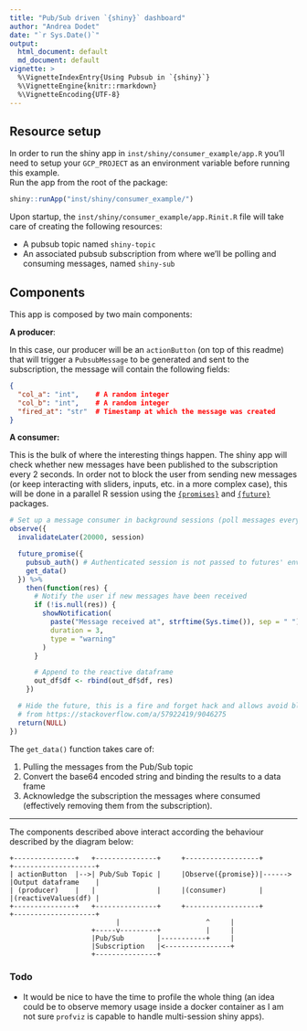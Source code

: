 ```yaml
---
title: "Pub/Sub driven `{shiny}` dashboard"
author: "Andrea Dodet"
date: "`r Sys.Date()`"
output:
  html_document: default
  md_document: default
vignette: >
  %\VignetteIndexEntry{Using Pubsub in `{shiny}`}
  %\VignetteEngine{knitr::rmarkdown}
  %\VignetteEncoding{UTF-8}
---
```


## Resource setup

In order to run the shiny app in `inst/shiny/consumer_example/app.R` you'll need to setup your 
`GCP_PROJECT` as an environment variable before running this example.  
Run the app from the root of the package:
```r
shiny::runApp("inst/shiny/consumer_example/")
```

Upon startup, the `inst/shiny/consumer_example/app.Rinit.R` file will take care of creating the 
following resources:

* A pubsub topic named `shiny-topic`
* An associated pubsub subscription from where we'll be polling and consuming messages, named `shiny-sub`

## Components

This app is composed by two main components:

**A producer**:

In this case, our producer will be an `actionButton` (on top of this readme) that will trigger 
a `PubsubMessage` to be generated and sent to the subscription, the message will contain the following fields:

```json
{
  "col_a": "int",    # A random integer
  "col_b": "int",    # A random integer
  "fired_at": "str"  # Timestamp at which the message was created
}
```

**A consumer:**

This is the bulk of where the interesting things happen. The shiny app will check whether new
messages have been published to the subscription every 2 seconds. In order not to block the user from
sending new messages (or keep interacting with sliders, inputs, etc. in a more complex case), this will be 
done in a parallel R session using the [`{promises}`](https://github.com/rstudio/promises) and [`{future}`](https://github.com/HenrikBengtsson/future) packages.

```r
# Set up a message consumer in background sessions (poll messages every 2 seconds)
observe({
  invalidateLater(20000, session)

  future_promise({
    pubsub_auth() # Authenticated session is not passed to futures' env
    get_data()
  }) %>%
    then(function(res) {
      # Notify the user if new messages have been received
      if (!is.null(res)) {
        showNotification(
          paste("Message received at", strftime(Sys.time()), sep = " "),
          duration = 3,
          type = "warning"
        )
      }

      # Append to the reactive dataframe
      out_df$df <- rbind(out_df$df, res)
    })

  # Hide the future, this is a fire and forget hack and allows avoid blocking
  # from https://stackoverflow.com/a/57922419/9046275
  return(NULL)
})
```

The `get_data()` function takes care of:

1. Pulling the messages from the Pub/Sub topic
2. Convert the base64 encoded string and binding the results to a data frame
3. Acknowledge the subscription the messages where consumed (effectively removing them from the
subscription).

---

The components described above interact according the behaviour described by the diagram below:
```
+---------------+   +---------------+     +------------------+        +--------------------+                                                                                                                                                   
| actionButton  |-->| Pub/Sub Topic |     |Observe({promise})|------> |Output dataframe    |                                                                                                                                                   
| (producer)    |   |               |     |(consumer)        |        |(reactiveValues(df) |                                                                                                                                                   
+---------------+   +---------------+     +------------------+        +--------------------+                                                                                                                                                   
                          |                     ^     |                                                                                                                                                                                        
                    +-----v---------+           |     |                                                                                                                                                                                        
                    |Pub/Sub        |-----------+     |                                                                                                                                                                                        
                    |Subscription   |<----------------+                                                                                                                                                                                        
                    +---------------+                                                                                                                                                                                                          
```

### Todo

- It would be nice to have the time to profile the whole thing (an idea could be to observe memory usage
inside a docker container as I am not sure `profviz` is capable to handle multi-session shiny apps).
